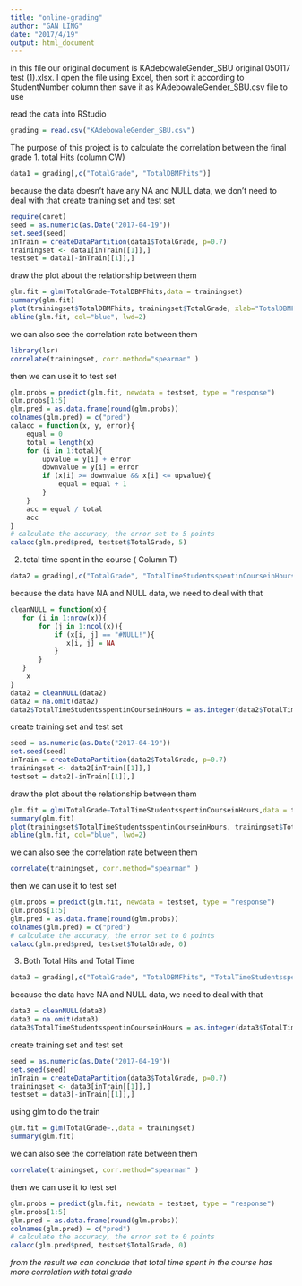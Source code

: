 ```yaml
---
title: "online-grading"
author: "GAN LING"
date: "2017/4/19"
output: html_document
---
```


in this file our original document is KAdebowaleGender_SBU original 050117  test  (1).xlsx.
I open the file using Excel, then sort it according to StudentNumber column
then save it as KAdebowaleGender_SBU.csv file to use

read the data into RStudio

```r
grading = read.csv("KAdebowaleGender_SBU.csv")
```


The purpose of this project is to  calculate the correlation between the final grade
1. total Hits  (column CW)

```r
data1 = grading[,c("TotalGrade", "TotalDBMFhits")]
```

because the data doesn't have any NA and NULL data, we don't need to deal with that
create training set and test set

```r
require(caret)
seed = as.numeric(as.Date("2017-04-19"))
set.seed(seed)
inTrain = createDataPartition(data1$TotalGrade, p=0.7)
trainingset <- data1[inTrain[[1]],]
testset = data1[-inTrain[[1]],]
```

draw the plot about the relationship between them

```r
glm.fit = glm(TotalGrade~TotalDBMFhits,data = trainingset)
summary(glm.fit)
plot(trainingset$TotalDBMFhits, trainingset$TotalGrade, xlab="TotalDBMFhits", ylab="TotalGrade")
abline(glm.fit, col="blue", lwd=2)
```

we can also see the correlation rate between them

```r
library(lsr)
correlate(trainingset, corr.method="spearman" )
```

then we can use it to test set

```r
glm.probs = predict(glm.fit, newdata = testset, type = "response") 
glm.probs[1:5]
glm.pred = as.data.frame(round(glm.probs)) 
colnames(glm.pred) = c("pred")
calacc = function(x, y, error){
    equal = 0
    total = length(x)
    for (i in 1:total){
        upvalue = y[i] + error
        downvalue = y[i] = error
        if (x[i] >= downvalue && x[i] <= upvalue){
            equal = equal + 1
        }
    }
    acc = equal / total 
    acc
}
# calculate the accuracy, the error set to 5 points
calacc(glm.pred$pred, testset$TotalGrade, 5)
```

2. total time spent in the course ( Column  T)

```r
data2 = grading[,c("TotalGrade", "TotalTimeStudentsspentinCourseinHours")]
```

because the data have NA and NULL data, we need to deal with that

```r
cleanNULL = function(x){
   for (i in 1:nrow(x)){
       for (j in 1:ncol(x)){
           if (x[i, j] == "#NULL!"){
              x[i, j] = NA 
           }
       }
   } 
    x
}
data2 = cleanNULL(data2)
data2 = na.omit(data2)
data2$TotalTimeStudentsspentinCourseinHours = as.integer(data2$TotalTimeStudentsspentinCourseinHours)
```

create training set and test set

```r
seed = as.numeric(as.Date("2017-04-19"))
set.seed(seed)
inTrain = createDataPartition(data2$TotalGrade, p=0.7)
trainingset <- data2[inTrain[[1]],]
testset = data2[-inTrain[[1]],]
```

draw the plot about the relationship between them

```r
glm.fit = glm(TotalGrade~TotalTimeStudentsspentinCourseinHours,data = trainingset)
summary(glm.fit)
plot(trainingset$TotalTimeStudentsspentinCourseinHours, trainingset$TotalGrade, xlab="TotalTimeStudentsspentinCourseinHours", ylab="TotalGrade")
abline(glm.fit, col="blue", lwd=2)
```

we can also see the correlation rate between them

```r
correlate(trainingset, corr.method="spearman" )
```

then we can use it to test set

```r
glm.probs = predict(glm.fit, newdata = testset, type = "response") 
glm.probs[1:5]
glm.pred = as.data.frame(round(glm.probs)) 
colnames(glm.pred) = c("pred")
# calculate the accuracy, the error set to 0 points
calacc(glm.pred$pred, testset$TotalGrade, 0)
```

3. Both   Total Hits and Total Time

```r
data3 = grading[,c("TotalGrade", "TotalDBMFhits", "TotalTimeStudentsspentinCourseinHours")]
```

because the data have NA and NULL data, we need to deal with that

```r
data3 = cleanNULL(data3)
data3 = na.omit(data3)
data3$TotalTimeStudentsspentinCourseinHours = as.integer(data3$TotalTimeStudentsspentinCourseinHours)
```

create training set and test set

```r
seed = as.numeric(as.Date("2017-04-19"))
set.seed(seed)
inTrain = createDataPartition(data3$TotalGrade, p=0.7)
trainingset <- data3[inTrain[[1]],]
testset = data3[-inTrain[[1]],]
```

using glm to do the train

```r
glm.fit = glm(TotalGrade~.,data = trainingset)
summary(glm.fit)
```

we can also see the correlation rate between them

```r
correlate(trainingset, corr.method="spearman" )
```

then we can use it to test set

```r
glm.probs = predict(glm.fit, newdata = testset, type = "response") 
glm.probs[1:5]
glm.pred = as.data.frame(round(glm.probs)) 
colnames(glm.pred) = c("pred")
# calculate the accuracy, the error set to 0 points
calacc(glm.pred$pred, testset$TotalGrade, 0)
```


*from the result we can conclude that total time spent in the course has more correlation with total grade*
